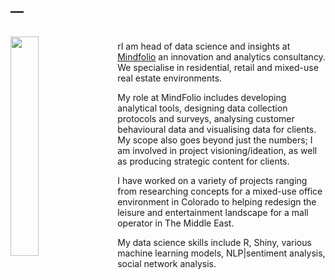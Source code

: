 ---
---
<link rel="stylesheet" href="styles.css" type="text/css">
<img src="images/jsamson.jpg" style="width:30%; margin-right: 20px; padding-top: 2%;" align="left">

<br>
rI am head of data science and insights at <a href="mindfolio.com"> Mindfolio</a> an innovation and analytics consultancy. We specialise in residential, retail and mixed-use real estate environments.

My role at MindFolio includes developing analytical tools, designing data collection protocols and surveys, analysing customer behavioural data and visualising data for clients. My scope also goes beyond just the numbers; I am involved in project visioning/ideation, as well as producing strategic content for clients. 

I have worked on a variety of projects ranging from researching concepts for a mixed-use office environment in Colorado to helping redesign the leisure and entertainment landscape for a mall operator in The Middle East. 

My data science skills include R, Shiny, various machine learning models, NLP|sentiment analysis, social network analysis.
